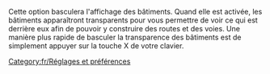 

Cette option basculera l'affichage des bâtiments. Quand elle est activée, les bâtiments apparaîtront transparents pour vous permettre de voir ce qui est derrière eux afin de pouvoir y construire des routes et des voies. Une manière plus rapide de basculer la transparence des bâtiments est de simplement appuyer sur la touche X de votre clavier.
[[Category:fr/Réglages et préférences]]
{{fr/Amorce}}